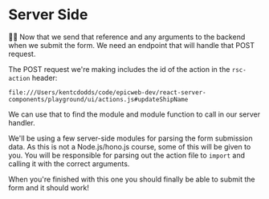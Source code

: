 # Server Side

👨‍💼 Now that we send that reference and any arguments to the backend when we
submit the form. We need an endpoint that will handle that POST request.

The POST request we're making includes the id of the action in the `rsc-action`
header:

```
file:///Users/kentcdodds/code/epicweb-dev/react-server-components/playground/ui/actions.js#updateShipName
```

We can use that to find the module and module function to call in our server
handler.

We'll be using a few server-side modules for parsing the form submission data.
As this is not a Node.js/hono.js course, some of this will be given to you. You
will be responsible for parsing out the action file to `import` and calling it
with the correct arguments.

When you're finished with this one you should finally be able to submit the
form and it should work!
